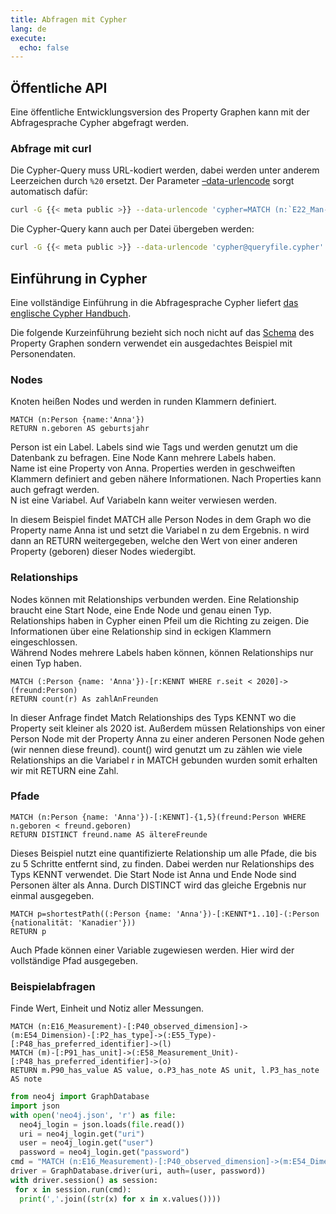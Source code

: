 ```yaml
---
title: Abfragen mit Cypher
lang: de
execute:
  echo: false
---
```


## Öffentliche API

Eine öffentliche Entwicklungsversion des Property Graphen kann mit der Abfragesprache Cypher abgefragt werden.

### Abfrage mit curl

Die Cypher-Query muss URL-kodiert werden, dabei werden unter anderem
Leerzeichen durch `%20` ersetzt. Der Parameter
[--data-urlencode](https://curl.se/docs/manpage.html#--data-urlencode) sorgt
automatisch dafür:

```sh
curl -G {{< meta public >}} --data-urlencode 'cypher=MATCH (n:`E22_Man-Made_Object`) RETURN n.cID LIMIT 20'
```

Die Cypher-Query kann auch per Datei übergeben werden:

```sh
curl -G {{< meta public >}} --data-urlencode 'cypher@queryfile.cypher'
```

## Einführung in Cypher

Eine vollständige Einführung in die Abfragesprache Cypher liefert [das
englische Cypher Handbuch](https://neo4j.com/docs/cypher-manual/current/).

Die folgende Kurzeinführung bezieht sich noch nicht auf das [Schema](schema.qmd) des Property Graphen sondern verwendet ein
ausgedachtes Beispiel mit Personendaten.

### Nodes

Knoten heißen Nodes und werden in runden Klammern definiert.
```cypher
MATCH (n:Person {name:'Anna'})
RETURN n.geboren AS geburtsjahr
```

Person ist ein Label. Labels sind wie Tags und werden genutzt um die Datenbank zu befragen. Eine Node Kann mehrere Labels haben.  
Name ist eine Property von Anna. Properties werden in geschweiften Klammern definiert and geben nähere Informationen. Nach Properties kann auch gefragt werden.  
N ist eine Variabel. Auf Variabeln kann weiter verwiesen werden.  

In diesem Beispiel findet MATCH alle Person Nodes in dem Graph wo die Property name Anna ist und setzt die Variabel n zu dem Ergebnis. n wird dann an RETURN weitergegeben, welche den Wert von einer anderen Property (geboren) dieser Nodes wiedergibt.  

### Relationships

Nodes können mit Relationships verbunden werden. Eine Relationship braucht eine Start Node, eine Ende Node und genau einen Typ. Relationships haben in Cypher einen Pfeil um die Richting zu zeigen. Die Informationen über eine Relationship sind in eckigen Klammern eingeschlossen.  
Während Nodes mehrere Labels haben können, können Relationships nur einen Typ haben.

```cypher
MATCH (:Person {name: 'Anna'})-[r:KENNT WHERE r.seit < 2020]->(freund:Person)
RETURN count(r) As zahlAnFreunden
```

In dieser Anfrage findet Match Relationships des Typs KENNT wo die Property seit kleiner als 2020 ist. Außerdem müssen Relationships von einer Person Node mit der Property Anna zu einer anderen Personen Node gehen (wir nennen diese freund). count() wird genutzt um zu zählen wie viele Relationships an die Variabel r in MATCH gebunden wurden somit erhalten wir mit RETURN eine Zahl.

### Pfade

```cypher
MATCH (n:Person {name: 'Anna'})-[:KENNT]-{1,5}(freund:Person WHERE n.geboren < freund.geboren)
RETURN DISTINCT freund.name AS ältereFreunde
```

Dieses Beispiel nutzt eine quantifizierte Relationship um alle Pfade, die bis zu 5 Schritte entfernt sind, zu finden. Dabei werden nur Relationships des Typs KENNT verwendet. Die Start Node ist Anna und Ende Node sind Personen älter als Anna. Durch DISTINCT wird das gleiche Ergebnis nur einmal ausgegeben.


```cypher
MATCH p=shortestPath((:Person {name: 'Anna'})-[:KENNT*1..10]-(:Person {nationalität: 'Kanadier'}))
RETURN p
```

Auch Pfade können einer Variable zugewiesen werden. Hier wird der vollständige Pfad ausgegeben.

### Beispielabfragen

Finde Wert, Einheit und Notiz aller Messungen.

```cypher
MATCH (n:E16_Measurement)-[:P40_observed_dimension]->(m:E54_Dimension)-[:P2_has_type]->(:E55_Type)-[:P48_has_preferred_identifier]->(l)
MATCH (m)-[:P91_has_unit]->(:E58_Measurement_Unit)-[:P48_has_preferred_identifier]->(o)
RETURN m.P90_has_value AS value, o.P3_has_note AS unit, l.P3_has_note AS note
```

```python
from neo4j import GraphDatabase
import json
with open('neo4j.json', 'r') as file:
  neo4j_login = json.loads(file.read())
  uri = neo4j_login.get("uri")
  user = neo4j_login.get("user")
  password = neo4j_login.get("password")
cmd = "MATCH (n:E16_Measurement)-[:P40_observed_dimension]->(m:E54_Dimension)-[:P2_has_type]->(:E55_Type)-[:P48_has_preferred_identifier]->(l) MATCH (m)-[:P91_has_unit]->(:E58_Measurement_Unit)-[:P48_has_preferred_identifier]->(o) RETURN m.P90_has_value AS value, o.P3_has_note AS unit, l.P3_has_note AS note;"
driver = GraphDatabase.driver(uri, auth=(user, password))
with driver.session() as session:
 for x in session.run(cmd):
  print(','.join((str(x) for x in x.values())))
```

